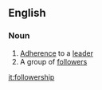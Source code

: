 ==English==

===Noun===
{{en-noun|-}}

# [[adherence|Adherence]] to a [[leader]]
# A group of [[follower]]s

[[it:followership]]